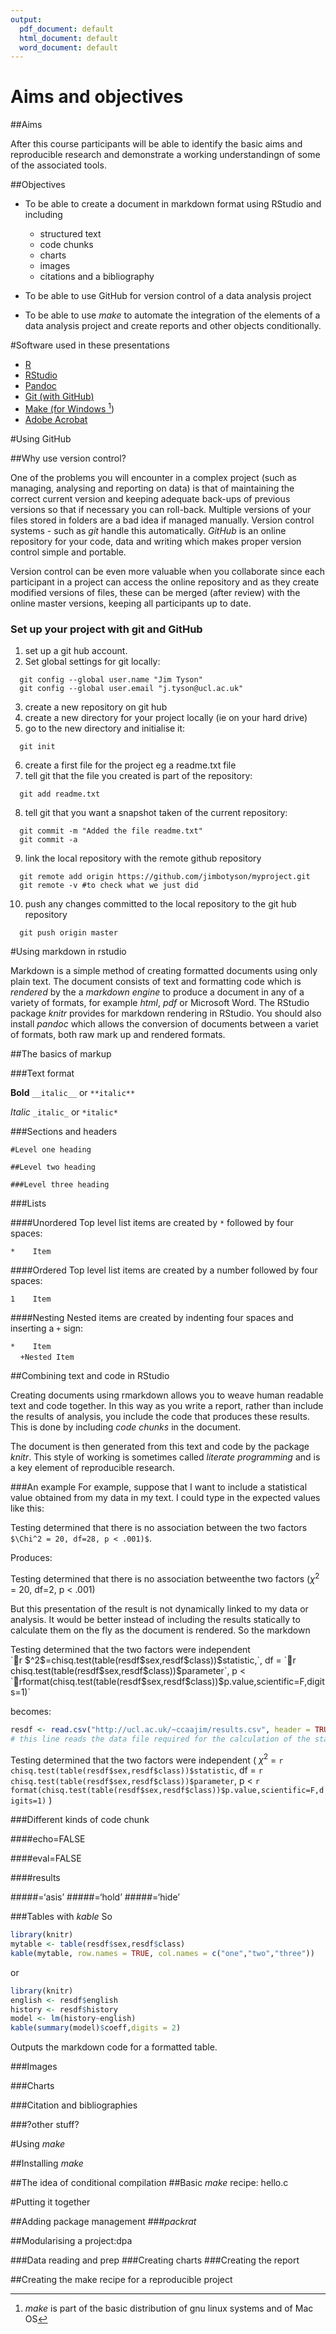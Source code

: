 ```yaml
---
output:
  pdf_document: default
  html_document: default
  word_document: default
---
```


# Aims and objectives

##Aims

After this course participants will be able to identify the basic aims and reproducible research and demonstrate a working understandingn of some of the associated tools.

##Objectives

* To be able to create a document in markdown format using RStudio and including
    + structured text
    + code chunks
    + charts
    + images
    + citations and a bibliography
* To be able to use GitHub for version control of a data analysis project

* To be able to use _make_ to automate the integration of the elements of a data analysis project and create reports and other objects conditionally.

#Software used in these presentations

* [R](https://cran.r-project.org/)
* [RStudio](https://www.rstudio.com/products/rstudio/download/)
* [Pandoc](http://pandoc.org/installing.html)
* [Git (with GitHub)](https://git-scm.com/downloads)
* [Make (for Windows ^[_make_ is part of the basic distribution of gnu linux systems and of Mac OS])](http://gnuwin32.sourceforge.net/packages/make.htm)
* [Adobe Acrobat](https://get.adobe.com/uk/reader/otherversions/)

#Using GitHub

##Why use version control?

One of the problems you will encounter in a complex project (such as managing, analysing and reporting on data) is that of maintaining the correct current version and keeping adequate back-ups of previous versions so that if necessary you can roll-back.  Multiple versions of your files stored in folders are a bad idea if managed manually.  Version control systems - such as _git_ handle this automatically.  _GitHub_ is an online repository for your code, data and writing which makes proper version control simple and portable.

Version control can be even more valuable when you collaborate since each participant in a project can access the online repository and as they create modified versions of files, these can be merged (after review) with the online master versions, keeping all participants up to date.

### Set up your project with git and GitHub
1. set up a git hub account.
2. Set global settings for git locally:
```
  git config --global user.name "Jim Tyson"
  git config --global user.email "j.tyson@ucl.ac.uk"
```  
3. create a new repository on git hub
4. create a new directory for your project locally (ie on your hard drive)
5. go to the new directory and initialise it:
```
  git init
```  
6. create a first file for the project eg a readme.txt file
7. tell git that the file you created is part of the repository:
```
  git add readme.txt
```  
8. tell git that you want a snapshot taken of the current repository:
```
  git commit -m "Added the file readme.txt"
  git commit -a
```  
9. link the local repository with the remote github repository
```
  git remote add origin https://github.com/jimbotyson/myproject.git
  git remote -v #to check what we just did
```  
10. push any changes committed to the local repository to the git hub repository
```
  git push origin master
```


<!-- ###Create an r project on GitHub -->

<!-- ###Create a local repository -->

<!-- ###Commit changes -->

<!-- ###Clone a repository -->

#Using markdown in rstudio

Markdown is a simple method of creating formatted documents using only plain text.  The document consists of text and formatting code which is _rendered_ by the a _markdown engine_ to produce a document in any of a variety of formats, for example _html_, _pdf_ or Microsoft Word.  The RStudio package _knitr_ provides for markdown rendering in RStudio.  You should also install _pandoc_ which allows the conversion of documents between a variet of formats, both raw mark up and rendered formats.

##The basics of markup

###Text format

**Bold**  `__italic__` or `**italic**`

*Italic*  `_italic_` or `*italic*`

###Sections and headers

`#Level one heading`

`##Level two heading`

`###Level three heading`

###Lists

####Unordered
Top level list items are created by `*` followed by four spaces:

`*    Item`

####Ordered
Top level list items are created by a number followed by four spaces:

`1    Item`

####Nesting
Nested items are created by indenting four spaces and inserting a `+` sign:

`*    Item`<br>
&nbsp;&nbsp;&nbsp;&nbsp;`   +Nested Item`

##Combining text and code in RStudio

Creating documents using rmarkdown allows you to weave human readable text and code together.  In this way as you write a report, rather than include the results of analysis, you include the code that produces these results.  This is done by including _code chunks_ in the document.  

The document is then generated from this text and code by the package _knitr_.  This style of working is sometimes called _literate programming_ and is a key element of reproducible research.

###An example
For example, suppose that I want to include a statistical value obtained from my data in my text.  I could type in the expected values like this:

Testing determined that there is no association between the two factors `$\Chi^2 = 20, df=28, p < .001)$`.

Produces:

Testing determined that there is no association betweenthe two factors ($\chi^2$ = 20, df=2, p < .001)

But this presentation of the result is not dynamically linked to my data or analysis.  It would be better instead of including the results statically to calculate them on the fly as the document is rendered.  So the markdown

Testing determined that the two factors were independent <br />\`r \$\chi^2\$=chisq.test(table(resdf\$sex,resdf\$class))\$statistic,\`, df = \`r chisq.test(table(resdf\$sex,resdf\$class))\$parameter\`, p < \`rformat(chisq.test(table(resdf\$sex,resdf\$class))\$p.value,scientific=F,digits=1)\`

<!-- the following snippet just shows the trick to present r code in line in a markdown document -->
<!-- ```{r eval=TRUE} -->
<!-- n = 10 -->
<!-- rnorm(n) -->
<!-- ``` -->

becomes:
```r
resdf <- read.csv("http://ucl.ac.uk/~ccaajim/results.csv", header = TRUE)
# this line reads the data file required for the calculation of the statistics
```

Testing determined that the two factors were independent ( $\chi^2$ = `r chisq.test(table(resdf$sex,resdf$class))$statistic`, df = `r chisq.test(table(resdf$sex,resdf$class))$parameter`, p < `r format(chisq.test(table(resdf$sex,resdf$class))$p.value,scientific=F,digits=1)` )

###Different kinds of code chunk

####echo=FALSE

####eval=FALSE

####results

#####='asis'
#####='hold'
#####='hide'

###Tables with _kable_
So

```r
library(knitr)
mytable <- table(resdf$sex,resdf$class)
kable(mytable, row.names = TRUE, col.names = c("one","two","three"))
```

or

```r
library(knitr)
english <- resdf$english
history <- resdf$history
model <- lm(history~english)
kable(summary(model)$coeff,digits = 2)
```

Outputs the markdown code for a formatted table.

###Images

###Charts

###Citation and bibliographies

###?other stuff?

#Using _make_

##Installing _make_

##The idea of conditional compilation
##Basic _make_ recipe: hello.c

#Putting it together

##Adding package management
###_packrat_

##Modularising a project:dpa

###Data reading and prep
###Creating charts
###Creating the report

##Creating the make recipe for a reproducible project

